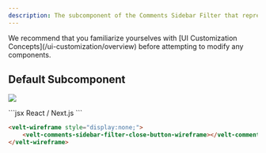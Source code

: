 ```yaml
---
description: The subcomponent of the Comments Sidebar Filter that represents the Close button
---
```


<Note>
We recommend that you familiarize yourselves with [UI Customization Concepts](/ui-customization/overview) before attempting to modify any components.
</Note>


## Default Subcomponent

![](/images/customization/filter-close.png)

<RequestExample>
```jsx React / Next.js
<VeltWireframe>
    <VeltCommentsSidebarWireframe.Filter.CloseButton />
</VeltWireframe>
```

```HTML HTML
<velt-wireframe style="display:none;">
    <velt-comments-sidebar-filter-close-button-wireframe></velt-comments-sidebar-filter-close-button-wireframe>
</velt-wireframe>
```


</RequestExample>

